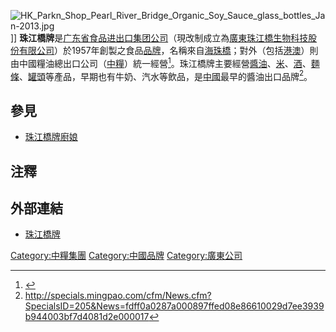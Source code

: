 [[File:HK_Parkn_Shop_Pearl_River_Bridge_Organic_Soy_Sauce_glass_bottles_Jan-2013.jpg|thumb]]]]
'''珠江橋牌'''是[[广东省食品进出口集团公司|广东省食品进出口集团公司]]（現改制成立為[[廣東珠江橋生物科技股份有限公司|廣東珠江橋生物科技股份有限公司]]）於1957年創製之食品[[品牌|品牌]]，名稱來自[[海珠橋|海珠橋]]；對外（包括[[港澳|港澳]]）則由中國糧油總出口公司（[[中糧|中糧]]）統一經營<ref>{{Cite web |url=http://www.cofco.com/cn/about_cofco/bu_all.aspx?con_id=330 |title=存档副本 |accessdate=2009-12-09 |archive-date=2007-04-23 |archive-url=https://web.archive.org/web/20070423082006/http://www.cofco.com/cn/about_cofco/bu_all.aspx?con_id=330 |dead-url=yes }}</ref>。珠江橋牌主要經營[[醬油|醬油]]、[[大米|米]]、[[酒|酒]]、[[麵條|麵條]]、[[罐頭|罐頭]]等產品，早期也有牛奶、汽水等飲品，是[[中國|中國]]最早的醬油出口品牌<ref>http://specials.mingpao.com/cfm/News.cfm?SpecialsID=205&News=fdff0a0287a000897ffed08e86610029d7ee3939b944003bf7d4081d2e000017{{dead link|date=2018年3月 |bot=InternetArchiveBot |fix-attempted=yes }}</ref>。

==參見==
* [[珠江橋牌廚娘|珠江橋牌廚娘]]

==注釋==
<references/>

==外部連結==
*[http://www.pearlriverbridge.com/ 珠江橋牌] {{Wayback|url=http://www.pearlriverbridge.com/ |date=20191226085525 }} {{en}}

{{广东小作品}}
{{commonscat|Pearl River Bridge (brand)}}
[[Category:中糧集團|Category:中糧集團]]
[[Category:中國品牌|Category:中國品牌]]
[[Category:廣東公司|Category:廣東公司]]